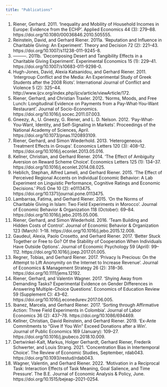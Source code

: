 ```yaml
---
title: "Publications"
---
```


1. Riener, Gerhard. 2011. ‘Inequality and Mobility of Household Incomes in Europe: Evidence from the ECHP’. Applied Economics 44 (3): 279–88. https://doi.org/10.1080/00036846.2010.505555.
1. Reinstein, David, and Gerhard Riener. 2011a. ‘Reputation and Influence in Charitable Giving: An Experiment’. Theory and Decision 72 (2): 221–43. https://doi.org/10.1007/s11238-011-9245-8.
1. ———. 2011b. ‘Decomposing Desert and Tangibility Effects in a Charitable Giving Experiment’. Experimental Economics 15 (1): 229–41. https://doi.org/10.1007/s10683-011-9298-0.
1. Hugh-Jones, David, Alexia Katsanidou, and Gerhard Riener. 2011. ‘Intergroup Conflict and the Media: An Experimental Study of Greek Students after the 2008 Riots’. International Journal of Conflict and Violence 5 (2): 325–44. http://www.ijcv.org/index.php/ijcv/article/viewArticle/172.
1. Riener, Gerhard, and Christian Traxler. 2012. ‘Norms, Moods, and Free Lunch: Longitudinal Evidence on Payments from a Pay-What-You-Want Restaurant’. Journal of Socio-Economics. https://doi.org/10.1016/j.socec.2011.07.003.
1. Gneezy, A., U. Gneezy, G. Riener, and L. D. Nelson. 2012. ‘Pay-What-You-Want, Identity, and Self-Signaling in Markets’. Proceedings of the National Academy of Sciences, April. https://doi.org/10.1073/pnas.1120893109.
1. Riener, Gerhard, and Simon Wiederhold. 2013. ‘Heterogeneous Treatment Effects in Groups’. Economics Letters 120 (3): 408–12. https://doi.org/10.1016/j.econlet.2013.05.016.
1. Kellner, Christian, and Gerhard Riener. 2014. ‘The Effect of Ambiguity Aversion on Reward Scheme Choice’. Economics Letters 125 (1): 134–37. https://doi.org/10.1016/j.econlet.2014.08.025.
1. Heblich, Stephan, Alfred Lameli, and Gerhard Riener. 2015. ‘The Effect of Perceived Regional Accents on Individual Economic Behavior: A Lab Experiment on Linguistic Performance, Cognitive Ratings and Economic Decisions.’ PloS One 10 (2): e0113475. https://doi.org/10.1371/journal.pone.0113475.
1. Lambarraa, Fatima, and Gerhard Riener. 2015. ‘On the Norms of Charitable Giving in Islam: Two Field Experiments in Morocco’. Journal of Economic Behavior & Organization 118 (October): 69–84. https://doi.org/10.1016/j.jebo.2015.05.006.
1. Riener, Gerhard, and Simon Wiederhold. 2016. ‘Team Building and Hidden Costs of Control’. Journal of Economic Behavior & Organization 123 (March): 1–18. https://doi.org/10.1016/j.jebo.2015.12.008.
1. Gaudeul, Alexia, Paolo Crosetto, and Gerhard Riener. 2017. ‘Better Stuck Together or Free to Go? Of the Stability of Cooperation When Individuals Have Outside Options’. Journal of Economic Psychology 59 (April): 99–112. https://doi.org/10.1016/j.joep.2017.01.005.
1. Regner, Tobias, and Gerhard Riener. 2017. ‘Privacy Is Precious: On the Attempt to Lift Anonymity on the Internet to Increase Revenue’. Journal of Economics & Management Strategy 26 (2): 318–36. https://doi.org/10.1111/jems.12192.
1. Riener, Gerhard, and Valentin Wagner. 2017. ‘Shying Away from Demanding Tasks? Experimental Evidence on Gender Differences in Answering Multiple-Choice Questions’. Economics of Education Review 59 (Supplement C): 43–62. https://doi.org/10.1016/j.econedurev.2017.06.005.
1. Ibanez, Marcela, and Gerhard Riener. 2017. ‘Sorting through Affirmative Action: Three Field Experiments in Colombia’. Journal of Labor Economics 36 (2): 437–78. https://doi.org/10.1086/694469.
1. Kellner, Christian, David Reinstein, and Gerhard Riener. 2019. ‘Ex-Ante Commitments to “Give If You Win” Exceed Donations after a Win’. Journal of Public Economics 169 (January): 109–27. https://doi.org/10.1016/j.jpubeco.2018.10.009.
1. Dertwinkel-Kalt, Markus, Holger Gerhardt, Gerhard Riener, Frederik Schwerter, and Louis Strang. 2021. ‘Concentration Bias in Intertemporal Choice’. The Review of Economic Studies, September, rdab043. https://doi.org/10.1093/restud/rdab043.
1. Wagner, Valentin, and Gerhard Riener. 2022. ‘Motivation in a Reciprocal Task: Interaction Effects of Task Meaning, Goal Salience, and Time Pressure’. The B.E. Journal of Economic Analysis & Policy, June. https://doi.org/10.1515/bejeap-2021-0254.
